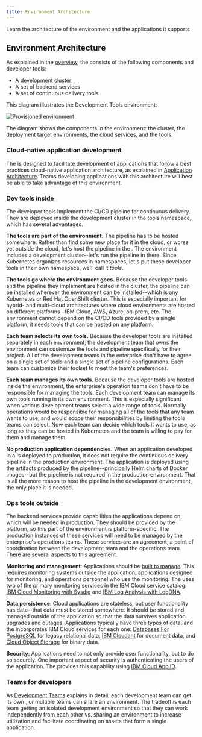 ```yaml
---
title: Environment Architecture
---
```



<PageDescription>

Learn the architecture of the environment and the applications it supports

</PageDescription>

## Environment Architecture

As explained in the [overview](/overview), the <Globals name="env" /> consists of the following components and developer tools:
- A development cluster
- A set of backend services
- A set of continuous delivery tools

This diagram illustrates the Development Tools environment:

![Provisioned environment](../../images/catalyst-provisioned-environment.png)

The diagram shows the components in the environment: the cluster, the deployment target environments, the cloud services, and the tools.

### Cloud-native application development

The <Globals name="env" /> is designed to facilitate development of applications that follow a best practices cloud-native application architecture, as explained in [Application Architecture](/arch/application). Teams developing applications with this architecture will best be able to take advantage of this environment.

### Dev tools inside

The developer tools implement the CI/CD pipeline for continuous delivery. They are deployed inside the development cluster in the tools namespace, which has several advantages.

**The tools are part of the environment.** The pipeline has to be hosted somewhere. Rather than find some new place for it in the cloud, or worse yet outside the cloud, let's host the pipeline in the <Globals name="env" />. The environment includes a development cluster--let's run the pipeline in there. Since Kubernetes organizes resources in namespaces, let's put these developer tools in their own namespace, we'll call it *tools*.

**The tools go where the environment goes.** Because the developer tools and the pipeline they implement are hosted in the cluster, the pipeline can be installed wherever the environment can be installed--which is any Kubernetes or Red Hat OpenShift cluster. This is especially important for hybrid- and multi-cloud architectures where cloud environments are hosted on different platforms--IBM Cloud, AWS, Azure, on-prem, etc. The environment cannot depend on the CI/CD tools provided by a single platform, it needs tools that can be hosted on any platform.

**Each team selects its own tools.** Because the developer tools are installed separately in each environment, the development team that owns the environment can customize the tools and pipeline specifically for their project. All of the development teams in the enterprise don't have to agree on a single set of tools and a single set of pipeline configurations. Each team can customize their toolset to meet the team's preferences.

**Each team manages its own tools.** Because the developer tools are hosted inside the environment, the enterprise's operation teams don't have to be responsible for managing the tools. Each development team can manage its own tools running in its own environment. This is especially significant when various development teams select a wide range of tools. Normally operations would be responsible for managing all of the tools that any team wants to use, and would scope their responsibilities by limiting the tools teams can select. Now each team can decide which tools it wants to use, as long as they can be hosted in Kubernetes and the team is willing to pay for them and manage them.

**No production application dependencies.** When an application developed in a <Globals name="env" /> is deployed to production, it does not require the continuous delivery pipeline in the production environment. The application is deployed using the artifacts produced by the pipeline--principally Helm charts of Docker images--but the pipeline is not required in the production environment. That is all the more reason to host the pipeline in the development environment, the only place it is needed.

### Ops tools outside

The backend services provide capabilities the applications depend on, which will be needed in production. They should be provided by the platform, so this part of the environment is platform-specific. The production instances of these services will need to be managed by the enterprise's operations teams. These services are an agreement, a point of coordination between the development team and the operations team. There are several aspects to this agreement.

**Monitoring and management**: Applications should be [built to manage](/arch/manageable). This requires monitoring systems outside the application, applications designed for monitoring, and operations personnel who use the monitoring. The <Globals name="env" /> uses two of the primary monitoring services in the IBM Cloud service catalog: [IBM Cloud Monitoring with Sysdig](https://cloud.ibm.com/docs/services/Monitoring-with-Sysdig) and [IBM Log Analysis with LogDNA](https://cloud.ibm.com/docs/services/Log-Analysis-with-LogDNA).

**Data persistence**: Cloud applications are stateless, but user functionality has data--that data must be stored somewhere. It should be stored and managed outside of the application so that the data survives application upgrades and outages. Applications typically have three types of data, and the <Globals name="env" /> incorporates IBM Cloud services for each one: [Databases For PostgreSQL](https://cloud.ibm.com/docs/services/databases-for-postgresql) for legacy relational data, [IBM Cloudant](https://cloud.ibm.com/docs/services/Cloudant) for document data, and [Cloud Object Storage](https://cloud.ibm.com/docs/services/cloud-object-storage) for binary data.

**Security**: Applications need to not only provide user functionality, but to do so securely. One important aspect of security is authenticating the users of the application. The <Globals name="env" /> provides this capability using [IBM Cloud App ID](https://cloud.ibm.com/docs/services/appid).

### Teams for developers

As [Development Teams](/arch/teams) explains in detail, each development team can get its own <Globals name="env" />, or multiple teams can share an environment. The tradeoff is each team getting an isolated development environment so that they can work independently from each other vs. sharing an environment to increase utilization and facilitate coordinating on assets that form a single application.

